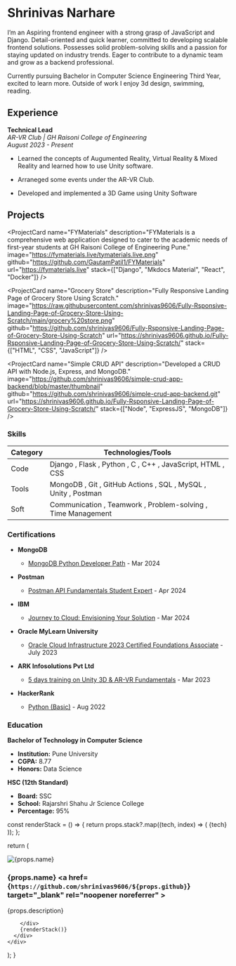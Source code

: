 # Shrinivas Narhare

I’m an Aspiring frontend engineer with a strong grasp of JavaScript and Django. Detail-oriented and quick learner, committed to developing scalable frontend solutions. Possesses solid problem-solving skills and a passion for staying updated on industry trends. Eager to contribute to a dynamic team and grow as a backend professional.

Currently pursuing Bachelor in Computer Science Engineering Third Year, excited to learn more. Outside of work I enjoy 3d design, swimming, reading.  

<div className="socials">
    <a href="https://www.linkedin.com/in/shrinivas-narhare"><i class="fa-brands fa-linkedin"></i></a>
    <a href="https://github.com/shrinivas9606"><i class="fa-brands fa-github"></i></a>
    <a href="https://instagram.com/shri_._reddy"><i class="fa-brands fa-instagram"></i></a>
    <a href="mailto:narhareshrinivas170@gmail.com"><i class="fa-solid fa-square-envelope"></i></a>
    <a href="tel:+919356830853"><i class="fa-solid fa-phone"></i></a>
</div>

## Experience

**Technical Lead**  
*AR-VR Club | GH Raisoni College of Engineering*  
*August 2023 - Present*

- Learned the concepts of Augumented Reality, Virtual Reality & Mixed Reality and learned how to use Unity software.
  
- Arraneged some events under the AR-VR Club.
  
- Developed and implemented a 3D Game using Unity Software

## Projects

<ProjectCard name="FYMaterials" description="FYMaterials is a comprehensive web application designed to cater to the academic needs of first-year students at GH Raisoni College of Engineering Pune." image="https://fymaterials.live/tymaterials.live.png" github="https://github.com/GautamPatil1/FYMaterials" url="https://fymaterials.live" stack={["Django", "Mkdocs Material", "React", "Docker"]} />

<ProjectCard name="Grocery Store" description="Fully Responsive Landing Page of Grocery Store Using Scratch." image="https://raw.githubusercontent.com/shrinivas9606/Fully-Rsponsive-Landing-Page-of-Grocery-Store-Using-Scratch/main/grocery%20store.png" github="https://github.com/shrinivas9606/Fully-Rsponsive-Landing-Page-of-Grocery-Store-Using-Scratch" url="https://shrinivas9606.github.io/Fully-Rsponsive-Landing-Page-of-Grocery-Store-Using-Scratch/" stack={["HTML", "CSS", "JavaScript"]} />

<ProjectCard name="Simple CRUD API" description="Developed a CRUD API with Node.js, Express, and MongoDB." image="https://github.com/shrinivas9606/simple-crud-app-backend/blob/master/thumbnail" github="https://github.com/shrinivas9606/simple-crud-app-backend.git" url="https://shrinivas9606.github.io/Fully-Rsponsive-Landing-Page-of-Grocery-Store-Using-Scratch/" stack={["Node", "ExpressJS", "MongoDB"]} />

### Skills

| Category  | Technologies/Tools                        |
|-----------|-------------------------------------------|
| Code      | Django , Flask , Python , C , C++ , JavaScript, HTML , CSS |
| Tools     | MongoDB , Git , GitHub Actions , SQL , MySQL , Unity , Postman |
| Soft      | Communication , Teamwork , Problem-solving , Time Management |


### Certifications

- **MongoDB**
  - [MongoDB Python Developer Path](https://learn.mongodb.com/c/RanF5WpKT4aHIZTI_lWzAw) - Mar 2024

- **Postman**
  - [Postman API Fundamentals Student Expert](https://api.badgr.io/public/assertions/9Ch95pzwTN2-YdJcaECmIg) - Apr 2024

- **IBM**
  - [Journey to Cloud: Envisioning Your Solution](https://www.credly.com/badges/eae26452-e1a4-4868-968e-a904d10d7fc7/public_url) - Mar 2024

- **Oracle MyLearn University**
  - [Oracle Cloud Infrastructure 2023 Certified Foundations Associate](https://catalog-education.oracle.com/pls/certview/sharebadge?id=C3670F054C9CA7CF48E34E39370C817CFA87F2E9F1B8A5D05CCB31D8F0C89604) - July 2023

- **ARK Infosolutions Pvt Ltd**
  - [5 days training on Unity 3D & AR-VR Fundamentals](https://drive.google.com/file/d/1Dhgz46kQBURJ-QfXCpuCQVluwbjbcXOS/view?usp=drive_link) - Mar 2023

- **HackerRank**
  - [Python (Basic)](https://www.hackerrank.com/certificates/44699431d63f) - Aug 2022


### Education

**Bachelor of Technology in Computer Science**
  - **Institution:** Pune University
  - **CGPA:** 8.77
  - **Honors:** Data Science

**HSC (12th Standard)**
  - **Board:** SSC
  - **School:** Rajarshri Shahu Jr Science College
  - **Percentage:** 95%




  const renderStack = () => {
    return props.stack?.map((tech, index) => (
      <span key={index} className="stack-item">{tech}</span>
    ));
  };

  return (
    <div className="project-card">
      <div className="photo">
        <img className="image" src={props.image} alt={props.name} />
      </div>
      <div className="info">
        <h3>
            {props.name}
            <a href={`https://github.com/shrinivas9606/${props.github}`} target="_blank" rel="noopener noreferrer" >
            <i class="fa-brands fa-github"></i>
            </a>
          <a href={props.url} target="_blank" rel="noopener noreferrer">
            <i class="fa-solid fa-link"></i>
          </a>
        </h3>
        <p>{props.description}</p>
        <div className="links">
            
        </div>
        {renderStack()}
      </div>
    </div>
  );
}



